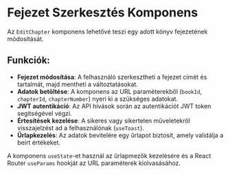 # Fejezet Szerkesztés Komponens

Az `EditChapter` komponens lehetővé teszi egy adott könyv fejezetének módosítását.  

## **Funkciók**:
- **Fejezet módosítása**: A felhasználó szerkesztheti a fejezet címét és tartalmát, majd mentheti a változtatásokat.  
- **Adatok betöltése**: A komponens az URL paraméterekből (`bookId`, `chapterId`, `chapterNumber`) nyeri ki a szükséges adatokat.  
- **JWT autentikáció**: Az API hívások során az autentikációt JWT token segítségével végzi.  
- **Értesítések kezelése**: A sikeres vagy sikertelen műveletekről visszajelzést ad a felhasználónak (`useToast`).  
- **Űrlapkezelés**: Az adatok bevitelére egy űrlapot biztosít, amely validálja a beírt értékeket.  

A komponens `useState`-et használ az űrlapmezők kezelésére és a React Router `useParams` hookját az URL paraméterek kiolvasásához.